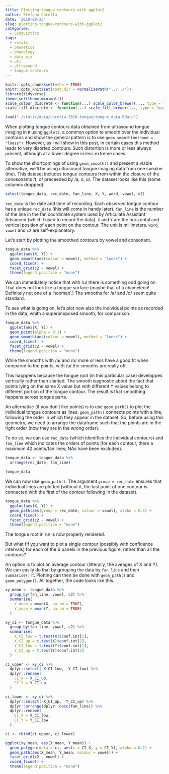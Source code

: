 ```yaml
---
title: Plotting tongue contours with ggplot2
author: Stefano Coretta
date: '2018-08-23'
slug: plotting-tongue-contours-with-ggplot2
categories:
  - Linguistics
tags:
  - rstats
  - phonetics
  - phonology
  - data viz
  - uti
  - ultrasound
  - tongue contours
---
```


```r
knitr::opts_chunk$set(echo = TRUE)
knitr::opts_knit$set(root.dir = normalizePath("../../"))
library(tidyverse)
theme_set(theme_minimal())
scale_colour_discrete <- function(...) scale_color_brewer(..., type = "qual", palette = "Dark2")
scale_fill_discrete <- function(...) scale_fill_brewer(..., type = "qual", palette = "Dark2")
```

```r
load("./static/data/coretta-2018-tongue/tongue_data.Rdata")
```

When plotting tongue contours data obtained from ultrasound tongue imaging in `R` using `ggplot2`, a common option to smooth over the individual contours and show the general pattern is to use `geom_smooth(methood = "loess")`. However, as I will show in this post, in certain cases this method leads to very disorted contours. Such distortion is more or less always present, although at a lower degree in less extreme cases.

To show the shortcomings of using `geom_smooth()` and present a viable alternative, we'll be using ultrasound tongue imaging data from one speaker (me). This dataset includes tongue contours from within the closure of the conosonants /t, d/ preceeded by /a, o, u/. The dataset looks like this (some columns dropped):

```r
select(tongue_data, rec_date, fan_line, X, Y, word, vowel, c2)
```

`rec_date` is the date and time of recording. Each observed tongue contour has a unique `rec_date` (this will come in handy later). `fan_line` is the number of the line in the fan coordinate system used by Articulate Assistant Advanced (which I used to record the data). `X` and `Y` are the horizontal and vertical position of each point on the contour. The unit is millimeters. `word`, `vowel` and `c2` are self-explanatory.

Let's start by plotting the smoothed contours by vowel and consonant.

```r
tongue_data %>%
  ggplot(aes(X, Y)) +
  geom_smooth(aes(colour = vowel), method = "loess") +
  coord_fixed() +
  facet_grid(c2 ~ vowel) +
  theme(legend.position = "none")
```

We can immediately notice that with /u/ there is something odd going on. That does not look like a tongue surface (maybe that of a chameleon! Definitely not one of a 'hooman'.) The smooths for /a/ and /o/ seem quite standard.

To see what is going on, let's plot now also the individual points as recorded in the data, whith a superimoposed smooth, for comparison.

```r
tongue_data %>%
  ggplot(aes(X, Y)) +
  geom_point(alpha = 0.1) +
  geom_smooth(aes(colour = vowel), method = "loess") +
  coord_fixed() +
  facet_grid(c2 ~ vowel) +
  theme(legend.position = "none")
```

While the smooths with /a/ and /o/ more or less have a good fit when compared to the points, with /u/ the smooths are really off.

This happpens because the tongue root (in this particular case) developpes vertically rather than slanted. The smooth isagnostic about the fact that points lying on the same X value but with different Y values belong to different portion of the tongue contour. The result is that smoothing happens across tongue parts.

An alternative (if you don't like points) is to use `geom_path()` to plot the individual tongue contours as lines. `geom_path()` connects points with a line, following the order in which they appear in the dataset. So, before using this geometry, we need to arrange the dataframe such that the points are in the right order (now they are in the wrong order).

To do so, we can use `rec_date` (which identifies the individual contours) and `fan_line` which indicates the orders of points (for each contour, there a maximum 42 points/fan lines; NAs have been excluded).

```r
tongue_data <- tongue_data %>%
  arrange(rec_date, fan_line)

tongue_data
```

We can now use `geom_path()`. The argument `group = rec_date` ensures that individual lines are plotted (without it, the last point of one contour is connected with the first of the contour following in the dataset).

```r
tongue_data %>%
  ggplot(aes(X, Y)) +
  geom_path(aes(group = rec_date, colour = vowel), alpha = 0.5) +
  coord_fixed() +
  facet_grid(c2 ~ vowel) +
  theme(legend.position = "none")
```

The tongue root in /u/ is now properly rendered.

But what fif you want to plot a single contour (possibly with confidence intervals) for each of the 6 panels in the previous figure, rather than all the contours?

An option is to plot an average contour (litterally, the aveages of X and Y). We can easily do that by grouping the data by `fan_line` and then `summarise()` it. Plotting can then be done with `geom_path()` and `geom_polygon()`. All together, the code looks like this.

```r
xy_mean <- tongue_data %>%
  group_by(fan_line, vowel, c2) %>%
  summarise(
    X_mean = mean(X, na.rm = TRUE),
    Y_mean = mean(Y, na.rm = TRUE)
  )

xy_ci <- tongue_data %>%
  group_by(fan_line, vowel, c2) %>%
  summarise(
    X_CI_low = t.test(X)$conf.int[1],
    X_CI_up = t.test(X)$conf.int[2],
    Y_CI_low = t.test(Y)$conf.int[1],
    Y_CI_up = t.test(Y)$conf.int[2]
  )

ci_upper <- xy_ci %>%
  dplyr::select(-X_CI_low, -Y_CI_low) %>%
  dplyr::rename(
    CI_X = X_CI_up,
    CI_Y = Y_CI_up
  )

ci_lower <- xy_ci %>%
  dplyr::select(-X_CI_up, -Y_CI_up) %>%
  dplyr::arrange(dplyr::desc(fan_line)) %>%
  dplyr::rename(
    CI_X = X_CI_low,
    CI_Y = Y_CI_low
  )

ci <- rbind(ci_upper, ci_lower)

ggplot(xy_mean, aes(X_mean, Y_mean)) +
  geom_polygon(data = ci, aes(x = CI_X, y = CI_Y), alpha = 0.2) +
  geom_path(aes(X_mean, Y_mean, colour = vowel)) +
  facet_grid(c2 ~ vowel) +
  coord_fixed() +
  theme(legend.position = "none")
```


